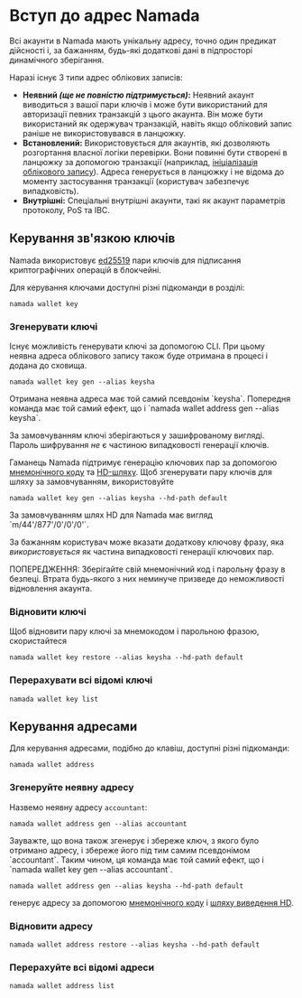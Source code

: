 
# Вступ до адрес Namada

Всі акаунти в Namada мають унікальну адресу, точно один предикат дійсності і, за бажанням, будь-які додаткові дані в підпросторі динамічного зберігання.

Наразі існує 3 типи адрес облікових записів:
- **Неявний *(ще не повністю підтримується)*:** Неявний акаунт виводиться з вашої пари ключів і може бути використаний для авторизації певних транзакцій з цього акаунта. Він може бути використаний як одержувач транзакцій, навіть якщо обліковий запис раніше не використовувався в ланцюжку.
- **Встановлений:** Використовується для акаунтів, які дозволяють розгортання власної логіки перевірки. Вони повинні бути створені в ланцюжку за допомогою транзакції (наприклад, [ініціалізація облікового запису](./transparent-accounts/send-and-receive-nam-tokens.mdx#initialize-an-established-account)). Адреса генерується в ланцюжку і не відома до моменту застосування транзакції (користувач забезпечує випадковість).
- **Внутрішні:** Спеціальні внутрішні акаунти, такі як акаунт параметрів протоколу, PoS та IBC.

## Керування зв'язкою ключів

Namada використовує [ed25519](https://en.wikipedia.org/wiki/EdDSA#Ed25519) пари ключів для підписання криптографічних операцій в блокчейні.

Для керування ключами доступні різні підкоманди в розділі:

```shell copy
namada wallet key
```

### Згенерувати ключі

Існує можливість генерувати ключі за допомогою CLI. При цьому неявна адреса облікового запису також буде отримана в процесі і додана до сховища.

```shell copy
namada wallet key gen --alias keysha
```

<Callout type="info">
Отримана неявна адреса має той самий псевдонім `keysha`. Попередня команда має той самий ефект, що і `namada wallet address gen --alias keysha`.
</Callout>

За замовчуванням ключі зберігаються у зашифрованому вигляді.
Пароль шифрування _не_ є частиною випадковості генерації ключів.

Гаманець Namada підтримує генерацію ключових пар за допомогою [мнемонічного коду](https://github.com/bitcoin/bips/blob/master/bip-0039.mediawiki) та [HD-шляху](https://github.com/bitcoin/bips/blob/master/bip-0044.mediawiki).
Щоб згенерувати пару ключів для шляху за замовчуванням, використовуйте
```shell copy
namada wallet key gen --alias keysha --hd-path default
```

<Callout type="info">
За замовчуванням шлях HD для Namada має вигляд `m/44'/877'/0'/0'/0'`.
</Callout>

За бажанням користувач може вказати додаткову ключову фразу, яка _використовується_ як частина випадковості генерації ключових пар.

<Callout type="error" emoji="🚨">
ПОПЕРЕДЖЕННЯ: Зберігайте свій мнемонічний код і парольну фразу в безпеці.
Втрата будь-якого з них неминуче призведе до неможливості відновлення акаунта.
</Callout>

### Відновити ключі

Щоб відновити пару ключі за мнемокодом і парольною фразою, скористайтеся
```shell copy
namada wallet key restore --alias keysha --hd-path default
```

### Перерахувати всі відомі ключі

```shell copy
namada wallet key list
```

## Керування адресами


Для керування адресами, подібно до клавіш, доступні різні підкоманди:

```shell copy
namada wallet address
```

### Згенеруйте неявну адресу

Назвемо неявну адресу `accountant`:
```shell copy
namada wallet address gen --alias accountant
```

<Callout type="info">
Зауважте, що вона також згенерує і збереже ключ, з якого було отримано адресу, і збереже його під тим самим псевдонімом `accountant`. Таким чином, ця команда має той самий ефект, що і `namada wallet key gen --alias accountant`.
</Callout>

```shell copy
namada wallet address gen --alias keysha --hd-path default
```
генерує адресу за допомогою [мнемонічного коду](https://github.com/bitcoin/bips/blob/master/bip-0039.mediawiki) і [шляху виведення HD](https://github.com/bitcoin/bips/blob/master/bip-0044.mediawiki).

### Відновити адресу

```shell copy
namada wallet address restore --alias keysha --hd-path default
```
### Перерахуйте всі відомі адреси

```shell copy
namada wallet address list
```
